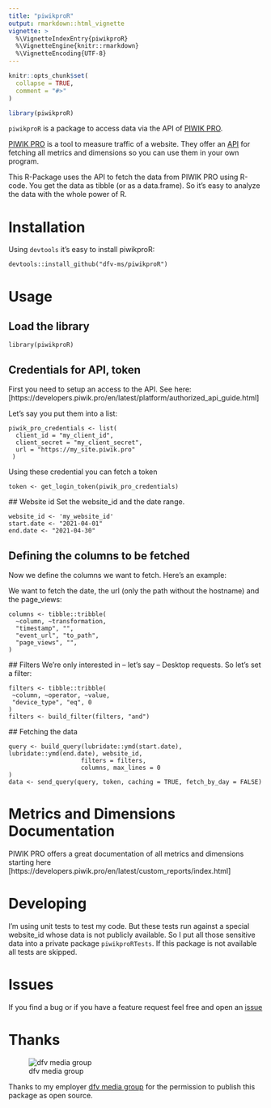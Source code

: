 ```yaml
---
title: "piwikproR"
output: rmarkdown::html_vignette
vignette: >
  %\VignetteIndexEntry{piwikproR}
  %\VignetteEngine{knitr::rmarkdown}
  %\VignetteEncoding{UTF-8}
---
```


```r
knitr::opts_chunk$set(
  collapse = TRUE,
  comment = "#>"
)
```

```r
library(piwikproR)
```

`piwikproR` is a package to access data via the API of [PIWIK PRO](https://piwik.pro/).

[PIWIK PRO](https://piwik.pro/) is a tool to measure traffic of a website. 
They offer an 
[API](https://developers.piwik.pro/en/latest/custom_reports/http_api/http_api.html) 
for fetching all metrics and dimensions so you can use them in your own program.

This R-Package uses the API to fetch the data from PIWIK PRO using R-code. You 
get the data as tibble (or as a data.frame). So it's easy to analyze the data 
with the whole power of R.

# Installation

Using `devtools` it's easy to install piwikproR:
```
devtools::install_github("dfv-ms/piwikproR")
```

# Usage

## Load the library
```
library(piwikproR)
```

## Credentials for API, token
First you need to setup an access to the API. See here: [https://developers.piwik.pro/en/latest/platform/authorized_api_guide.html]

Let's say you put them into a list:

```
piwik_pro_credentials <- list(
  client_id = "my_client_id",
  client_secret = "my_client_secret",
  url = "https://my_site.piwik.pro"
 )
 ```
 
 Using these credential you can fetch a token
```
token <- get_login_token(piwik_pro_credentials)
```
 
 ## Website id
 Set the website_id and the date range.
 
```
website_id <- 'my_website_id'
start.date <- "2021-04-01"
end.date <- "2021-04-30"
```

## Defining the columns to be fetched
Now we define the columns we want to fetch. Here's an example:

We want to fetch the date, the url (only the path without the hostname) and the page_views:
```
columns <- tibble::tribble(
  ~column, ~transformation,
  "timestamp", "",
  "event_url", "to_path",
  "page_views", "",
)
```

 ## Filters
 We're only interested in -- let's say -- Desktop requests. So let's set a filter:
 
 ```
 filters <- tibble::tribble(
  ~column, ~operator, ~value,
  "device_type", "eq", 0
)
filters <- build_filter(filters, "and")
 ```
 
 ## Fetching the data
 
 ```
 query <- build_query(lubridate::ymd(start.date), lubridate::ymd(end.date), website_id,
                     filters = filters,
                     columns, max_lines = 0
)
data <- send_query(query, token, caching = TRUE, fetch_by_day = FALSE)
```

# Metrics and Dimensions Documentation
PIWIK PRO offers a great documentation of all metrics and dimensions starting here [https://developers.piwik.pro/en/latest/custom_reports/index.html]

# Developing

I'm using unit tests to test my code. But these tests run against
a special website_id whose data is not publicly available. So I put all those sensitive
data into a private package `piwikproRTests`. If this package is not available
all tests are skipped.

# Issues
If you find a bug or if you have a feature request feel free and open an 
[issue](https://github.com/dfv-ms/piwikproR/issues)

# Thanks
![dfv media group](https://english.dfv.de/img/dfv_logo_en.png)

Thanks to my employer [dfv media group](https://english.dfv.de/) for the permission 
to publish this package as open source.
